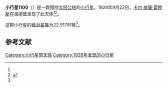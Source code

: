 {{Infobox planet
| bgcolour = #FFFFC0
| name = 1100 Arnica
| symbol = 
| image = 
| caption = 
| discovery = yes
| discovery_ref = 
| discoverer = [[卡尔·威廉·雷睦斯|卡尔·威廉·雷睦斯]]
| discovery_site = [[海德堡|海德堡]] 
| discovered = 1928年9月22日
| designations = yes
| mp_name = 
| named_after = 
| alt_names = 1928 SD/ 1950 BU / 1976 MK / 1979 HE / A904 XA / A918 RD
| mp_category = [[主带小行星|主带小行星]]
| orbit_ref = <ref name="a">[http://ssd.jpl.nasa.gov/sbdb.cgi?sstr=1100 1100 Arnica] {{Wayback|url=http://ssd.jpl.nasa.gov/sbdb.cgi?sstr=1100 |date=20210902112404 }}，小行星數據庫瀏覽器（JPL Small-Body Database Browser）－[[美国国家航空航天局|美国国家航空航天局]]喷气推进实验室</ref>
| epoch = 2456400.5 (2013年4月18日更新)
| aphelion = {{convert|3.0912598|AU|km|3|abbr=on|lk=out}}
| perihelion = {{convert|2.7105198|AU|km|3|abbr=on}}
| semimajor = {{convert|2.9008898|AU|km|3|abbr=on}}
| eccentricity = 0.0656247
| period = 1804.65945 [[日|日]]<br />4.94[[儒略年|儒略年]]
| avg_speed = 
| inclination = 1.03353
| asc_node = 304.23543
| mean_anomaly = 
| arg_peri = 22.91791
| satellites = 
| physical_characteristics = yes
| dimensions = 
| mass = 
| density = 
| surface_grav = 
| escape_velocity = 
| sidereal_day = 
| axial_tilt = 
| pole_ecliptic_lat = 
| pole_ecliptic_lon = 
| albedo = 
| temperatures= 
| temp_name1 = 
| mean_temp_1 = 
| max_temp_1 = 
| temp_name2 = 
| max_temp_2 = 
| spectral_type = 
| abs_magnitude = 22.91791
}}

'''小行星1100'''（{{lang-en|1100 Arnica}}）是一颗围绕[[太阳|太阳]][[公转|公转]]的[[小行星|小行星]]。1928年9月22日，[[卡尔·威廉·雷睦斯|卡尔·威廉·雷睦斯]]在海德堡发现了此天体<ref name="a" /><ref>{{cite news|title=小行星列表|url=http://cfa-www.harvard.edu/iau/lists/NumberedMPs.txt|accessdate=2013-07-08|newspaper=哈佛大学|archive-date=2008-05-17|archive-url=https://web.archive.org/web/20080517010638/http://cfa-www.harvard.edu/iau/lists/NumberedMPs.txt|dead-url=no}}</ref>。

这颗小行星的[[绝对星等|绝对星等]]为22.91791等<ref name="a" />。

==参考文献==
{{reflist}}
{{Minor Planet Number|[[小行星1099|小行星1099]]|[[小行星1101|小行星1101]]}}

{{小天体}}

[[Category:小行星带天体|Category:小行星带天体]]
[[Category:1928年发现的小行星|Category:1928年发现的小行星]]

{{asteroid-stub}}